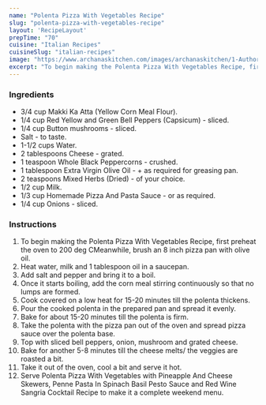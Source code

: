 ---
name: "Polenta Pizza With Vegetables Recipe"
slug: "polenta-pizza-with-vegetables-recipe"
layout: 'RecipeLayout'
prepTime: "70"
cuisine: "Italian Recipes"
cuisineSlug: "italian-recipes"
image: "https://www.archanaskitchen.com/images/archanaskitchen/1-Author/madhulia/Polenta_Pizza_topped_with_vegetables.jpg"
excerpt: "To begin making the Polenta Pizza With Vegetables Recipe, first preheat the oven to 200 deg CMeanwhile, brush an 8 inch pizza pan with olive oil"
---

### Ingredients

- 3/4 cup Makki Ka Atta (Yellow Corn Meal Flour).
- 1/4 cup Red Yellow and Green Bell Peppers (Capsicum) - sliced.
- 1/4 cup Button mushrooms - sliced.
- Salt - to taste.
- 1-1/2 cups Water.
- 2 tablespoons Cheese - grated.
- 1 teaspoon Whole Black Peppercorns - crushed.
- 1 tablespoon Extra Virgin Olive Oil - + as required for greasing pan.
- 2 teaspoons Mixed Herbs (Dried) - of your choice.
- 1/2 cup Milk.
- 1/3 cup Homemade Pizza And Pasta Sauce - or as required.
- 1/4 cup Onions - sliced.

### Instructions

1. To begin making the Polenta Pizza With Vegetables Recipe, first preheat the oven to 200 deg CMeanwhile, brush an 8 inch pizza pan with olive oil.
1. Heat water, milk and 1 tablespoon oil in a saucepan.
1. Add salt and pepper and bring it to a boil.
1. Once it starts boiling, add the corn meal stirring continuously so that no lumps are formed.
1. Cook covered on a low heat for 15-20 minutes till the polenta thickens.
1. Pour the cooked polenta in the prepared pan and spread it evenly.
1. Bake for about 15-20 minutes till the polenta is firm.
1. Take the polenta with the pizza pan out of the oven and spread pizza sauce over the polenta base.
1. Top with sliced bell peppers, onion, mushroom and grated cheese.
1. Bake for another 5-8 minutes till the cheese melts/ the veggies are roasted a bit.
1. Take it out of the oven, cool a bit and serve it hot.
1. Serve Polenta Pizza With Vegetables with Pineapple And Cheese Skewers, Penne Pasta In Spinach Basil Pesto Sauce and Red Wine Sangria Cocktail Recipe to make it a complete weekend menu.
